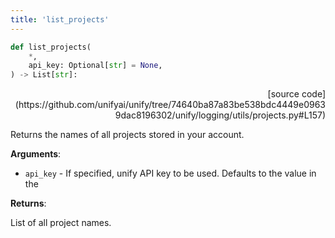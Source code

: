 ```yaml
---
title: 'list_projects'
---
```


```python
def list_projects(
    *,
    api_key: Optional[str] = None,
) -> List[str]:
```

<p align="right">[source code](https://github.com/unifyai/unify/tree/74640ba87a83be538bdc4449e09639dac8196302/unify/logging/utils/projects.py#L157)</p>

Returns the names of all projects stored in your account.

**Arguments**:

- `api_key` - If specified, unify API key to be used. Defaults to the value in the



**Returns**:

List of all project names.